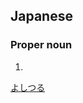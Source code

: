 ==Japanese==
{{ja-kanjitab|吉|鶴}}

===Proper noun===
{{ja-pos|proper|よしつる}}

# {{surname|lang=ja}}

[[Category:Japanese surnames|よしつる]]